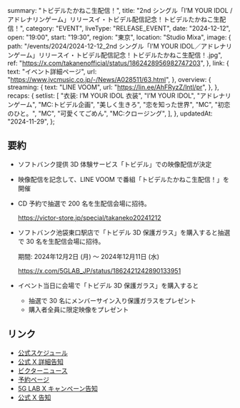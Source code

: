   summary: "トビデルたかねこ生配信！",
  title:
    "2nd シングル「I’M YOUR IDOL / アドレナリンゲーム」リリースイ・トビデル配信記念！トビデルたかねこ生配信！",
  category: "EVENT",
  liveType: "RELEASE_EVENT",
  date: "2024-12-12",
  open: "19:00",
  start: "19:30",
  region: "東京",
  location: "Studio Mixa",
  image: {
    path: "/events/2024/2024-12-12_2nd シングル「I’M YOUR IDOL／アドレナリンゲーム」リリースイ・トビデル配信記念！トビデルたかねこ生配信！.jpg",
    ref: "https://x.com/takanenofficial/status/1862428956982747203",
  },
  link: {
    text: "イベント詳細ページ",
    url: "https://www.jvcmusic.co.jp/-/News/A028511/63.html",
  },
  overview: {
    streaming: {
      text: "LINE VOOM",
      url: "https://lin.ee/AhFRyzZ/lntl/pr",
    },
  },
  recaps: {
    setlist: [
      "衣装: I’M YOUR IDOL 衣装",
      "I’M YOUR IDOL",
      "アドレナリンゲーム",
      "MC:トビデル企画",
      "美しく生きろ",
      "恋を知った世界",
      "MC",
      "初恋のひと。",
      "MC",
      "可愛くてごめん",
      "MC:クロージング",
    ],
  },
  updatedAt: "2024-11-29",
};

## 要約

- ソフトバンク提供 3D 体験サービス「トビデル」での映像配信が決定

- 映像配信を記念して、LINE VOOM で番組「トビデルたかねこ生配信！」を開催

- CD 予約で抽選で 200 名を生配信会場に招待。

  https://victor-store.jp/special/takaneko20241212

- ソフトバンク池袋東口駅店で「トビデル 3D 保護ガラス」を購入すると抽選で 30 名を生配信会場に招待。

  期間: 2024年12月2日 (月) 〜 2024年12月11日 (水)

  https://x.com/5GLAB_JP/status/1862421242890133951

- イベント当日に会場で「トビデル 3D 保護ガラス」を購入すると

  - 抽選で 30 名にメンバーサイン入り保護ガラスをプレゼント
  - 購入者全員に限定映像をプレゼント

## リンク

- [公式スケジュール](https://takanenonadeshiko.jp/?p=2890)
- [公式 X 詳細告知](https://x.com/takanenofficial/status/1862428956982747203)
- [ビクターニュース](https://www.jvcmusic.co.jp/-/News/A028511/63.html)
- [予約ページ](https://victor-store.jp/special/takaneko20241212)
- [5G LAB X キャンペーン告知](https://x.com/5GLAB_JP/status/1862421242890133951)
- [公式 X 告知](https://x.com/takanenofficial/status/1857349224863813931)

